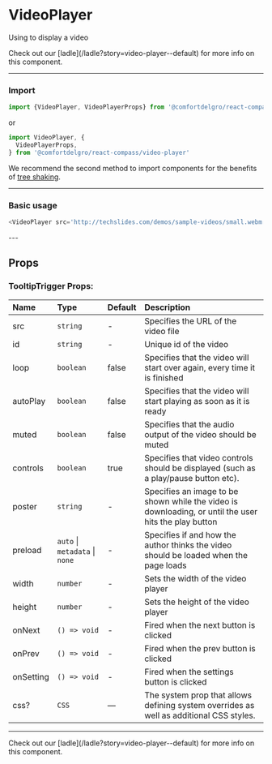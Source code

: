
# VideoPlayer

Using to display a video

<Callout>
  Check out our [ladle](/ladle?story=video-player--default) for more info on
  this component.
</Callout>

---

### Import

```js
import {VideoPlayer, VideoPlayerProps} from '@comfortdelgro/react-compass'
```

or

```js
import VideoPlayer, {
  VideoPlayerProps,
} from '@comfortdelgro/react-compass/video-player'
```

We recommend the second method to import components for the benefits of [tree shaking](https://developer.mozilla.org/en-US/docs/Glossary/Tree_shaking).

---

### Basic usage

```js
<VideoPlayer src='http://techslides.com/demos/sample-videos/small.webm' />
```

<ComponentDisplay>
  <VideoPlayer src='http://techslides.com/demos/sample-videos/small.webm' />
</ComponentDisplay>
---

## Props

### TooltipTrigger Props:

| Name      | Type                           | Default | Description                                                                                           |
| :-------- | :----------------------------- | :------ | :---------------------------------------------------------------------------------------------------- |
| src       | `string`                       | -       | Specifies the URL of the video file                                                                   |
| id        | `string`                       | -       | Unique id of the video                                                                                |
| loop      | `boolean`                      | false   | Specifies that the video will start over again, every time it is finished                             |
| autoPlay  | `boolean`                      | false   | Specifies that the video will start playing as soon as it is ready                                    |
| muted     | `boolean`                      | false   | Specifies that the audio output of the video should be muted                                          |
| controls  | `boolean`                      | true    | Specifies that video controls should be displayed (such as a play/pause button etc).                  |
| poster    | `string`                       | -       | Specifies an image to be shown while the video is downloading, or until the user hits the play button |
| preload   | `auto` \| `metadata` \| `none` | -       | Specifies if and how the author thinks the video should be loaded when the page loads                 |
| width     | `number`                       | -       | Sets the width of the video player                                                                    |
| height    | `number`                       | -       | Sets the height of the video player                                                                   |
| onNext    | `() => void`                   | -       | Fired when the next button is clicked                                                                 |
| onPrev    | `() => void`                   | -       | Fired when the prev button is clicked                                                                 |
| onSetting | `() => void`                   | -       | Fired when the settings button is clicked                                                             |
| css?      | `CSS`                          | —       | The system prop that allows defining system overrides as well as additional CSS styles.               |

---

<Callout>
  Check out our [ladle](/ladle?story=video-player--default) for more info on
  this component.
</Callout>
